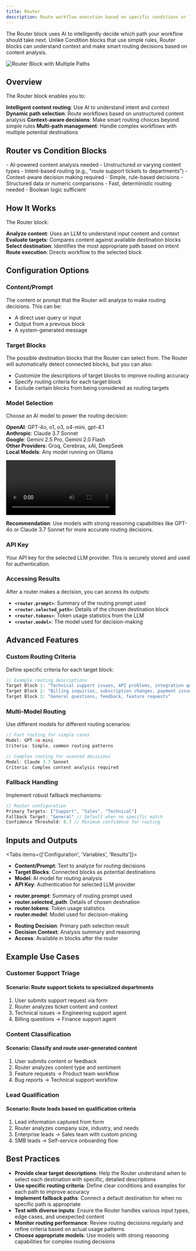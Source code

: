 ```yaml
---
title: Router
description: Route workflow execution based on specific conditions or logic
---
```



The Router block uses AI to intelligently decide which path your workflow should take next. Unlike Condition blocks that use simple rules, Router blocks can understand context and make smart routing decisions based on content analysis.

<div className="flex justify-center">
  <Image
    src="/static/blocks/router.png"
    alt="Router Block with Multiple Paths"
    width={500}
    height={400}
    className="my-6"
  />
</div>

## Overview

The Router block enables you to:

<Steps>
  <Step>
    <strong>Intelligent content routing</strong>: Use AI to understand intent and context
  </Step>
  <Step>
    <strong>Dynamic path selection</strong>: Route workflows based on unstructured content analysis
  </Step>
  <Step>
    <strong>Context-aware decisions</strong>: Make smart routing choices beyond simple rules
  </Step>
  <Step>
    <strong>Multi-path management</strong>: Handle complex workflows with multiple potential destinations
  </Step>
</Steps>

## Router vs Condition Blocks

<Accordions>
  <Accordion title="When to Use Router">
    - AI-powered content analysis needed
    - Unstructured or varying content types
    - Intent-based routing (e.g., "route support tickets to departments")
    - Context-aware decision making required
  </Accordion>
  <Accordion title="When to Use Condition">
    - Simple, rule-based decisions
    - Structured data or numeric comparisons
    - Fast, deterministic routing needed
    - Boolean logic sufficient
  </Accordion>
</Accordions>

## How It Works

The Router block:

<Steps>
  <Step>
    <strong>Analyze content</strong>: Uses an LLM to understand input content and context
  </Step>
  <Step>
    <strong>Evaluate targets</strong>: Compares content against available destination blocks
  </Step>
  <Step>
    <strong>Select destination</strong>: Identifies the most appropriate path based on intent
  </Step>
  <Step>
    <strong>Route execution</strong>: Directs workflow to the selected block
  </Step>
</Steps>

## Configuration Options

### Content/Prompt

The content or prompt that the Router will analyze to make routing decisions. This can be:

- A direct user query or input
- Output from a previous block
- A system-generated message

### Target Blocks

The possible destination blocks that the Router can select from. The Router will automatically detect connected blocks, but you can also:

- Customize the descriptions of target blocks to improve routing accuracy
- Specify routing criteria for each target block
- Exclude certain blocks from being considered as routing targets

### Model Selection

Choose an AI model to power the routing decision:

**OpenAI**: GPT-4o, o1, o3, o4-mini, gpt-4.1  \
**Anthropic**: Claude 3.7 Sonnet \
**Google**: Gemini 2.5 Pro, Gemini 2.0 Flash \
**Other Providers**: Groq, Cerebras, xAI, DeepSeek \
**Local Models**: Any model running on Ollama 

<div className="w-full max-w-2xl mx-auto overflow-hidden rounded-lg">
  <Video src="router-model-dropdown.mp4" />
</div>

**Recommendation**: Use models with strong reasoning capabilities like GPT-4o or Claude 3.7 Sonnet for more accurate routing decisions.

### API Key

Your API key for the selected LLM provider. This is securely stored and used for authentication.

### Accessing Results

After a router makes a decision, you can access its outputs:

- **`<router.prompt>`**: Summary of the routing prompt used
- **`<router.selected_path>`**: Details of the chosen destination block
- **`<router.tokens>`**: Token usage statistics from the LLM
- **`<router.model>`**: The model used for decision-making

## Advanced Features

### Custom Routing Criteria

Define specific criteria for each target block:

```javascript
// Example routing descriptions
Target Block 1: "Technical support issues, API problems, integration questions"
Target Block 2: "Billing inquiries, subscription changes, payment issues"
Target Block 3: "General questions, feedback, feature requests"
```

### Multi-Model Routing

Use different models for different routing scenarios:

```javascript
// Fast routing for simple cases
Model: GPT-4o-mini
Criteria: Simple, common routing patterns

// Complex routing for nuanced decisions
Model: Claude 3.7 Sonnet
Criteria: Complex content analysis required
```

### Fallback Handling

Implement robust fallback mechanisms:

```javascript
// Router configuration
Primary Targets: ["Support", "Sales", "Technical"]
Fallback Target: "General" // Default when no specific match
Confidence Threshold: 0.7 // Minimum confidence for routing
```

## Inputs and Outputs

<Tabs items={['Configuration', 'Variables', 'Results']}>
  <Tab>
    <ul className="list-disc space-y-2 pl-6">
      <li>
        <strong>Content/Prompt</strong>: Text to analyze for routing decisions
      </li>
      <li>
        <strong>Target Blocks</strong>: Connected blocks as potential destinations
      </li>
      <li>
        <strong>Model</strong>: AI model for routing analysis
      </li>
      <li>
        <strong>API Key</strong>: Authentication for selected LLM provider
      </li>
    </ul>
  </Tab>
  <Tab>
    <ul className="list-disc space-y-2 pl-6">
      <li>
        <strong>router.prompt</strong>: Summary of routing prompt used
      </li>
      <li>
        <strong>router.selected_path</strong>: Details of chosen destination
      </li>
      <li>
        <strong>router.tokens</strong>: Token usage statistics
      </li>
      <li>
        <strong>router.model</strong>: Model used for decision-making
      </li>
    </ul>
  </Tab>
  <Tab>
    <ul className="list-disc space-y-2 pl-6">
      <li>
        <strong>Routing Decision</strong>: Primary path selection result
      </li>
      <li>
        <strong>Decision Context</strong>: Analysis summary and reasoning
      </li>
      <li>
        <strong>Access</strong>: Available in blocks after the router
      </li>
    </ul>
  </Tab>
</Tabs>

## Example Use Cases

### Customer Support Triage

<div className="mb-4 rounded-md border p-4">
  <h4 className="font-medium">Scenario: Route support tickets to specialized departments</h4>
  <ol className="list-decimal pl-5 text-sm">
    <li>User submits support request via form</li>
    <li>Router analyzes ticket content and context</li>
    <li>Technical issues → Engineering support agent</li>
    <li>Billing questions → Finance support agent</li>
  </ol>
</div>

### Content Classification

<div className="mb-4 rounded-md border p-4">
  <h4 className="font-medium">Scenario: Classify and route user-generated content</h4>
  <ol className="list-decimal pl-5 text-sm">
    <li>User submits content or feedback</li>
    <li>Router analyzes content type and sentiment</li>
    <li>Feature requests → Product team workflow</li>
    <li>Bug reports → Technical support workflow</li>
  </ol>
</div>

### Lead Qualification

<div className="mb-4 rounded-md border p-4">
  <h4 className="font-medium">Scenario: Route leads based on qualification criteria</h4>
  <ol className="list-decimal pl-5 text-sm">
    <li>Lead information captured from form</li>
    <li>Router analyzes company size, industry, and needs</li>
    <li>Enterprise leads → Sales team with custom pricing</li>
    <li>SMB leads → Self-service onboarding flow</li>
  </ol>
</div>


## Best Practices

- **Provide clear target descriptions**: Help the Router understand when to select each destination with specific, detailed descriptions
- **Use specific routing criteria**: Define clear conditions and examples for each path to improve accuracy
- **Implement fallback paths**: Connect a default destination for when no specific path is appropriate
- **Test with diverse inputs**: Ensure the Router handles various input types, edge cases, and unexpected content
- **Monitor routing performance**: Review routing decisions regularly and refine criteria based on actual usage patterns
- **Choose appropriate models**: Use models with strong reasoning capabilities for complex routing decisions
